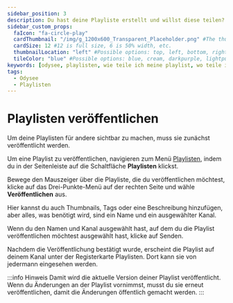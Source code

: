 ```yaml
---
sidebar_position: 3
description: Du hast deine Playliste erstellt und willst diese teilen? Hier zeigen wir dir, wie du deine Playliste veröffentlichen kannst.
sidebar_custom_props:
  faIcon: "fa-circle-play"
  cardThumbnail: "/img/g_1200x600_Transparent_Placeholder.png" #The thumbnail on the category card.
  cardSize: 12 #12 is full size, 6 is 50% width, etc.
  thumbnailLocation: "left" #Possible options: top, left, bottom, right, none
  tileColor: "blue" #Possible options: blue, cream, darkpurple, lightpurple, mauve, orange, pink, none
keywords: [odysee, playlisten, wie teile ich meine playlist, wo teile ich meine playlist, wie kann ich meine playlist teilen, playlist auf odysee veröffentlichen]
tags:
  - Odysee
  - Playlisten
---
```


# Playlisten veröffentlichen

Um deine Playlisten für andere sichtbar zu machen, muss sie zunächst veröffentlicht werden.

Um eine Playlist zu veröffentlichen, navigieren zum Menü <a href="https://odysee.com/$/playlists"><OdyseeIcon type="Playlist"/> Playlisten</a>, indem du in der Seitenleiste auf die Schaltfläche **Playlisten** klickst.

Bewege den Mauszeiger über die Playliste, die du veröffentlichen möchtest, klicke auf das Drei-Punkte-Menü <OdyseeIcon type="MoreVertical"/> auf der rechten Seite und wähle **<OdyseeIcon type="uploadCloud"/> Veröffentlichen** aus.

Hier kannst du auch Thumbnails, Tags oder eine Beschreibung hinzufügen, aber alles, was benötigt wird, sind ein Name und ein ausgewählter Kanal. 

Wenn du den Namen und Kanal ausgewählt hast, auf dem du die Playlist veröffentlichen möchtest ausgewählt hast, klicke auf <PrimaryOdyseeButton>Senden</PrimaryOdyseeButton>.

Nachdem die Veröffentlichung bestätigt wurde, erscheint die Playlist auf deinem Kanal unter der Registerkarte Playlisten. Dort kann sie von jedermann eingesehen werden.

:::info Hinweis
Damit wird die aktuelle Version deiner Playlist veröffentlicht. Wenn du Änderungen an der Playlist vornimmst, musst du sie erneut veröffentlichen, damit die Änderungen öffentlich gemacht werden.
:::